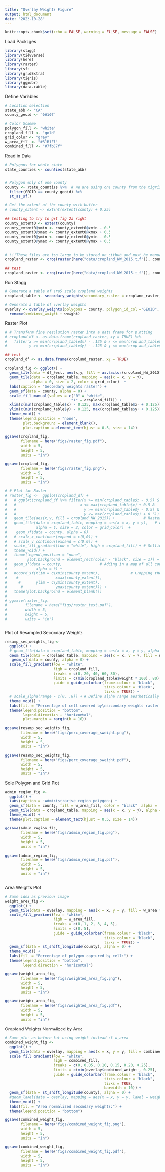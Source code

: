 ```yaml
---
title: "Overlay Weights Figure"
output: html_document
date: "2022-10-28"
---
```


```r
knitr::opts_chunk$set(echo = FALSE, warning = FALSE, message = FALSE)
```

Load Packages
```r
library(stagg)
library(tidyverse)
library(here)
library(raster)
library(sf)
library(gridExtra)
library(tigris)
library(ggpubr)
library(data.table)
```


Define Variables
```r
# Location selection
state_abb <- "CA"
county_geoid <- "06107"

# Color Scheme
polygon_fill <- "white"
cropland_fill <- "gold"
grid_color <- "grey"
w_area_fill <- "#61B1FF"
combined_fill <- "#7fb17f"
```


Read in Data
```r
# Polygons for whole state
state_counties <- counties(state_abb)


# Polygon only of one county
county <- state_counties %>%  # We are using one county from the tigris package
  filter(GEOID == county_geoid) %>% 
  st_as_sf() 

# Get the extent of the county with buffer
# county_extent <- extent(extent(county) + 0.25)

## testing to try to get fig 2a right
county_extent0 <- extent(county)
county_extent0@xmin <- county_extent0@xmin - 0.5
county_extent0@xmax <- county_extent0@xmax + 0.5
county_extent0@ymin <- county_extent0@ymin - 0.5
county_extent0@ymax <- county_extent0@ymax + 0.5
  

# !!!These files are too large to be stored on github and must be manually copied to your directory's data folder!!!
cropland_raster <- crop(raster(here("data/cropland_NW_2015.tif")), county_extent) # Cropland to use as secondary weights

## test
cropland_raster <- crop(raster(here("data/cropland_NW_2015.tif")), county_extent0) # 

```


Run Stagg
```r
# Generate a table of era5 scale cropland weights
cropland_table <- secondary_weights(secondary_raster = cropland_raster, extent = county_extent) 

# Generate a table of overlay weights
overlay <- overlay_weights(polygons = county, polygon_id_col ="GEOID", secondary_weights = cropland_table) %>% 
  rename(combined_weight = weight)
```

Raster Plot
```r
# # Transform fine resolution raster into a data frame for plotting
# cropland_df <- as.data.frame(cropland_raster, xy = TRUE) %>%
#   filter(x >= min(cropland_table$x) - .125 & x <= max(cropland_table$x) + .125,
#          y >= min(cropland_table$y) - .125 & y <= max(cropland_table$y) + .16) # Making the raster fit the grid

## test
cropland_df <- as.data.frame(cropland_raster, xy = TRUE)

cropland_fig <- ggplot() +
  geom_tile(data = df_test, aes(x,y, fill = as.factor(cropland_NW_2015))) +
  geom_tile(data = cropland_table, mapping = aes(x = x, y = y), 
            alpha = 0, size = 2, color = grid_color)  +
  labs(caption = "Secondary weights raster") +
  geom_sf(data = county, alpha = 0) +
  scale_fill_manual(values = c("0" = "white",
                              "1" = cropland_fill)) +
  xlim(c(min(cropland_table$x) - 0.125, max(cropland_table$x) + 0.125)) +
  ylim(c(min(cropland_table$y) - 0.125, max(cropland_table$y) + 0.125)) +
  theme_void() +       
  theme(legend.position = "none",
        plot.background = element_blank(),
        plot.caption = element_text(hjust = 0.5, size = 14))
  
ggsave(cropland_fig,
       filename = here("figs/raster_fig.pdf"),
       width = 5,
       height = 5,
       units = "in")

ggsave(cropland_fig,
       filename = here("figs/raster_fig.png"),
       width = 5,
       height = 5,
       units = "in")

# # Plot the Raster
# raster_fig <-  ggplot(cropland_df) +
#   # ggplot(cropland_df %>% filter(x >= min(cropland_table$x - 0.5) &
#   #                             x <= max(cropland_table$x) + 0.5 &
#   #                               y >= min(cropland_table$y - 0.5) &
#   #                               y <= max(cropland_table$y) + 0.5)) +
#   geom_tile(aes(x,y, fill = cropland_NW_2015)) +             # Raster Data
#   geom_tile(data = cropland_table, mapping = aes(x = x, y = y),   # Adding grid over the top to contextualize the image
#             alpha = 0, size = 2, color = grid_color)  + 
#    geom_sf(data = county, alpha = 0)
#   # scale_x_continous(expand = c(0,0)) +
#   # scale_y_continous(expand = c(0,0)) +
#   scale_fill_gradient(low = "white", high = cropland_fill) + # Setting color scale
#   theme_void() +                                             
#   theme(legend.position = "none",
#         plot.background = element_rect(color = "black", size = 1)) +
#   geom_sf(data = county,                 # Adding in a map of all counties for location context
#             alpha = 0) +
#   #coord_sf(xlim = c(xmin(county_extent),              # Cropping the image to raster
#    #                 xmax(county_extent)),
#     #       ylim = c(ymin(county_extent), 
#      #               ymax(county_extent))) +
#   theme(plot.background = element_blank())
# 
# ggsave(raster_fig,
#        filename = here("figs/raster_test.pdf"),
#        width = 5,
#        height = 5,
#        units = "in")



```

Plot of Resampled Secondary Weights
```r
resamp_sec_weights_fig <- 
  ggplot() +
  # geom_tile(data = cropland_table, mapping = aes(x = x, y = y, alpha = weight*100), fill = cropland_fill, size = 2, color = grid_color) +
  geom_tile(data = cropland_table, mapping = aes(x = x, y = y, fill = weight * 100), size = 2, color = grid_color) +
   geom_sf(data = county, alpha = 0) +
  scale_fill_gradient(low = "white",
                      high = cropland_fill,
                      breaks = c(0, 20, 40, 60, 80),
                      limits = c(min(cropland_table$weight * 100), 80),
                      guide = guide_colorbar(frame.colour = "black",
                                             ticks.colour = "black",
                                             ticks = TRUE)) +
  # scale_alpha(range = c(0, .8)) + # Define alpha range aesthetically (alphas corresponding to weights would all look empty)
  theme_void() +
  labs(fill = "Percentage of cell covered by\nsecondary weights raster:") +
  theme(legend.position = "bottom",
        legend.direction = "horizontal",
        plot.margin = margin(b = 10))

ggsave(resamp_sec_weights_fig,
       filename = here("figs/perc_coverage_sweight.png"),
       width = 5,
       height = 5,
       units = "in")

ggsave(resamp_sec_weights_fig,
       filename = here("figs/perc_coverage_sweight.pdf"),
       width = 5,
       height = 5,
       units = "in")


```

Sole Polygon and Grid Plot
```r
admin_region_fig <- 
  ggplot() +
  labs(caption = "Administrative region polygon") +
  geom_sf(data = county, fill = w_area_fill, color = "black", alpha = .6) +
  geom_tile(data = cropland_table, mapping = aes(x = x, y = y), alpha = 0, size = 2, color = grid_color) +
  theme_void() +
  theme(plot.caption = element_text(hjust = 0.5, size = 14))

ggsave(admin_region_fig,
       filename = here("figs/admin_region_fig.png"),
       width = 5,
       height = 5,
       units = "in")

ggsave(admin_region_fig,
       filename = here("figs/admin_region_fig.pdf"),
       width = 5,
       height = 5,
       units = "in")
  
```


Area Weights Plot
```r
# Same idea as previous image
weight_area_fig <-
  ggplot() +
  geom_tile(data = overlay, mapping = aes(x = x, y = y, fill = w_area * 100), size = 2, color = grid_color) +
  scale_fill_gradient(low = "white",
                      high = w_area_fill,
                      breaks = c(0, 1, 2, 3, 4, 5),
                      limits = c(0, 5),
                      guide = guide_colorbar(frame.colour = "black",
                                             ticks.colour = "black",
                                             ticks = TRUE)) +
  geom_sf(data = st_shift_longitude(county), alpha = 0) +
  theme_void() +
  labs(fill = "Percentage of polygon captured by cell:") +
  theme(legend.position = "bottom",
        legend.direction = "horizontal")

ggsave(weight_area_fig,
       filename = here("figs/weighted_area_fig.png"),
       width = 5,
       height = 5,
       units = "in")

ggsave(weight_area_fig,
       filename = here("figs/weighted_area_fig.pdf"),
       width = 5,
       height = 5,
       units = "in")
```

Cropland Weights Normalized by Area
```r
# Same plot as before but using weight instead of w_area
combined_weight_fig <- 
  ggplot() +
  geom_tile(data = overlay, mapping = aes(x = x, y = y, fill = combined_weight), size = 2, color = grid_color) +
  scale_fill_gradient(low = "white",
                      high = combined_fill,
                      breaks = c(0, 0.05, 0.10, 0.15, 0.20, 0.25),
                      limits = c(min(overlay$combined_weight), 0.25),
                      guide = guide_colorbar(frame.colour = "black",
                                             ticks.colour = "black",
                                             ticks = TRUE,
                                             barwidth = 10)) +
  geom_sf(data = st_shift_longitude(county), alpha = 0) +
  #geom_label(data = overlay, mapping = aes(x = x, y = y, label = weight)) +
  theme_void() +
  labs(fill = "Area normalized secondary weights:") +
  theme(legend.position = "bottom")

ggsave(combined_weight_fig,
       filename = here("figs/combined_weight_fig.png"),
       width = 5,
       height = 5,
       units = "in")

ggsave(combined_weight_fig,
       filename = here("figs/combined_weight_fig.pdf"),
       width = 5,
       height = 5,
       units = "in")

```

